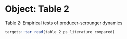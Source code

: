 # Object: Table 2

Table 2: Empirical tests of producer-scrounger dynamics

```r
targets::tar_read(table_2_ps_literature_compared)
```

